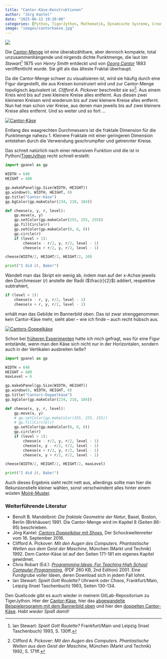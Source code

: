 ```yaml
---
title: "Cantor-Käse-Konstruktionen"
author: "Jörg Kantel"
date: "2025-06-12 19:20:00"
categories: [Python, TigerJython, Mathematik, Dynamische Systeme, Creative Coding]
image: "images/cantorkaese.jpg"
---
```


[![](images/cantorkaese-b.jpg)](https://www.flickr.com/photos/schockwellenreiter/54593831598/)

Die [Cantor-Menge](https://de.wikipedia.org/wiki/Cantor-Menge) ist eine überabzählbare, aber dennoch kompakte, total unzusammenhängende und nirgends dichte Punktmenge, die laut *Ian Stewart*[^1] 1875 von *Henry Smith* entdeckt und von *[Georg Cantor](https://de.wikipedia.org/wiki/Georg_Cantor)* 1883 veröffentlicht wurde. Sie gilt als das älteste Fraktal überhaupt.

[^1]: Ian Stewart: *Spielt Gott Roulette?* Frankfurt/Main und Leipzig (Insel Taschenbuch) 1993, S. 130ff.

Da die Cantor-Menge schwer zu visualisieren ist, wird sie häufig durch eine Figur dargestellt, die aus Kreisen konstruiert wird und zur Cantor-Menge topoligisch äquivalent ist. *Clifford A. Pickover* beschreibt sie so[^2]: Aus einem Kreis wird bis auf zwei kleinere Kreise alles entfernt. Aus diesen zwei kleineren Kreisen wird wiederum bis auf zwei kleinere Kreise alles entfernt. Nun hat man schon vier Kreise, aus denen man jeweils bis auf zwei kleinere Kreise alles entfernt. Und so weiter und so fort …

[^2]: Clifford A. Pickover: *Mit den Augen des Computers. Phantastische Welten aus dem Geist der Maschine*, München (Markt und Technik) 1992, S. 171ff.

[![Cantor-Käse](images/cantorkaese01.jpg)](https://www.flickr.com/photos/schockwellenreiter/54592726472/)

Entlang des waagrechten Durchmessers ist die fraktale Dimension für die Punktmenge nahezu&nbsp;$1$. Kleinere Fraktale mit einer geringeren Dimension entstehen durch die Verwendung geschrumpfter und getrennter Kreise.

Das schreit natürlich nach einer rekursiven Funktion und die ist in Python/[TigerJython](http://cognitiones.kantel-chaos-team.de/programmierung/python/tigerjython.html) recht schnell erstellt:

~~~python
import gpanel as gp

WIDTH = 640
HEIGHT = 480

gp.makeGPanel(gp.Size(WIDTH, HEIGHT))
gp.window(0, WIDTH, HEIGHT, 0)
gp.title("Cantor-Käse")
gp.bgColor(gp.makeColor(234, 218, 184))

def cheese(x, y, r, level):
    gp.move(x, y)
    gp.setColor(gp.makeColor(255, 255, 255))
    gp.fillCircle(r)
    gp.setColor(gp.makeColor(0, 0, 0))
    gp.circle(r)
    if (level > 1):
        cheese(x - r/2, y, r/2, level - 1)
        cheese(x + r/2, y, r/2, level - 1)

cheese(WIDTH/2, HEIGHT/2, HEIGHT/2, 10)

print("I did it, Babe!")
~~~

Wandelt man das Skript ein wenig ab, indem man auf der x-Achse jeweils den Durchmesser ($r$) anstelle der Radii ($\frac{r}{2}$) addiert, respektive subtrahiert,

~~~python
if (level > 1):
    cheese(x - r, y, r/2, level - 1)
    cheese(x + r, y, r/2, level - 1)
~~~

erhält man das Gebilde im Bannerbild oben. Das ist zwar strenggenommen kein Cantor-Käse mehr, sieht aber -- wie ich finde -- auch recht hübsch aus.

[![Cantors-Doppelkäse](images/cantorkaese02.jpg)](https://www.flickr.com/photos/schockwellenreiter/54593651661/)

Schon bei [früheren Experimenten](http://blog.schockwellenreiter.de/2016/09/2016091601.html) hatte ich mich gefragt, was für eine Figur entstände, wenn man den Käse sich nicht nur in der Horizontalen, sondern auch in der Vertikalen ausbreiten ließe?

~~~python
import gpanel as gp

WIDTH = 640
HEIGHT = 480
maxLevel = 6

gp.makeGPanel(gp.Size(WIDTH, HEIGHT))
gp.window(0, WIDTH, HEIGHT, 0)
gp.title("Cantors-Doppelkäse")
gp.bgColor(gp.makeColor(234, 218, 184))

def cheese(x, y, r, level):
    gp.move(x, y)
    # gp.setColor(gp.makeColor(255, 255, 255))
    # gp.fillCircle(r)
    gp.setColor(gp.makeColor(0, 0, 0))
    gp.circle(r)
    if (level > 1):
        cheese(x - r/2, y, r/2, level - 1)
        cheese(x, y - r/2, r/2, level - 1)
        cheese(x + r/2, y, r/2, level - 1)
        cheese(x, y + r/2, r/2, level - 1)

cheese(WIDTH/2, HEIGHT/2, HEIGHT/2, maxLevel)

print("I did it, Babe!")
~~~

Auch dieses Ergebnis sieht recht nett aus, allerdings sollte man hier die Rekursionstiefe kleiner wählen, sonst verschwindent alles hinter einem wüsten [Moiré-Muster](https://de.wikipedia.org/wiki/Moir%C3%A9-Effekt).

### Weiterführende Literatur

- Benoît B. Mandelbrot: *Die fraktale Geometrie der Natur*, Basel, Boston, Berlin (Birkhäuser) 1991. Die Cantor-Menge wird im Kapitel&nbsp;8 (Seiten 86-95) beschrieben.
- Jörg Kantel: *[Cantors Doppelkäse mit Shoes](http://blog.schockwellenreiter.de/2016/09/2016091601.html)*, Der Schockwellenreiter vom 16. September 2016.
- Clifford A. Pickover: *Mit den Augen des Computers. Phantastische Welten aus dem Geist der Maschine*, München (Markt und Technik) 1992. Dem Cantor-Käse ist auf den Seiten 171-181 ein eigenes Kapitel gewidmet.
- Chris Robart (Ed.): *[Programming Ideas: For Teaching High School Computer Programming](https://mmhs.ca/compsci/ideas2.pdf)*, (PDF 260 KB, 2nd Edition) 2001. Eine Fundgrube voller Ideen, deren Download sich in jedem Fall lohnt.
- Ian Stewart: *Spielt Gott Roulette? Uhrwerk oder Chaos*, Frankfurt/Main, Leipzig (Insel Taschenbuch) 1993, Seiten 130-134.

Den Quellcode gibt es auch wieder in meinem GitLab-Repositorium zu TigerJython. Hier der [Cantor-Käse](https://gitlab.com/kantel/tigerjython/-/blob/master/fraktale/cantorcheese.py), hier das [abgewandelte Beispielprogramm mit dem Bannerbild oben](https://gitlab.com/kantel/tigerjython/-/blob/master/fraktale/nocantorcheese.py) und hier den [doppelten Cantor-Käse](https://gitlab.com/kantel/tigerjython/-/blob/master/fraktale/doublecantorcheese.py). *Habt wieder Spaß damit!*